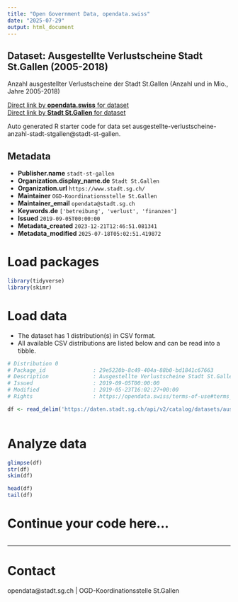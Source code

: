 ```yaml
---
title: "Open Government Data, opendata.swiss"
date: "2025-07-29"
output: html_document
---
```


## Dataset: Ausgestellte Verlustscheine Stadt St.Gallen (2005-2018)

Anzahl ausgestellter Verlustscheine der Stadt St.Gallen (Anzahl und in Mio., Jahre 2005-2018)

[Direct link by **opendata.swiss** for dataset](https://opendata.swiss/de/dataset/ausgestellte-verlustscheine-stadt-st-gallen-2005-2018)<br>
[Direct link by **Stadt St.Gallen** for dataset](https://daten.stadt.sg.ch/explore/dataset/ausgestellte-verlustscheine-anzahl-stadt-stgallen/)

Auto generated R starter code for data set ausgestellte-verlustscheine-anzahl-stadt-stgallen@stadt-st-gallen.

## Metadata

- **Publisher.name** `stadt-st-gallen`
- **Organization.display_name.de** `Stadt St.Gallen`
- **Organization.url** `https://www.stadt.sg.ch/`
- **Maintainer** `OGD-Koordinationsstelle St.Gallen`
- **Maintainer_email** `opendata@stadt.sg.ch`
- **Keywords.de** `['betreibung', 'verlust', 'finanzen']`
- **Issued** `2019-09-05T00:00:00`
- **Metadata_created** `2023-12-21T12:46:51.081341`
- **Metadata_modified** `2025-07-18T05:02:51.419872`


# Load packages

```r

library(tidyverse)
library(skimr)

```

# Load data

-   The dataset has 1 distribution(s) in CSV format.
-   All available CSV distributions are listed below and can be read into a tibble.

```r

# Distribution 0
# Package_id               : 29e5220b-8c49-404a-88b0-bd1841c67663
# Description              : Ausgestellte Verlustscheine Stadt St.Gallen (2005-2018) (csv)
# Issued                   : 2019-09-05T00:00:00
# Modified                 : 2019-05-23T16:02:27+00:00
# Rights                   : https://opendata.swiss/terms-of-use#terms_by

df <- read_delim('https://daten.stadt.sg.ch/api/v2/catalog/datasets/ausgestellte-verlustscheine-anzahl-stadt-stgallen/exports/csv?use_labels=true')



```

# Analyze data

```r

glimpse(df)
str(df)
skim(df)

head(df)
tail(df)

```

# Continue your code here...

```r

```

------------------------------------------------------------------------

# Contact

opendata@stadt.sg.ch | OGD-Koordinationsstelle St.Gallen
